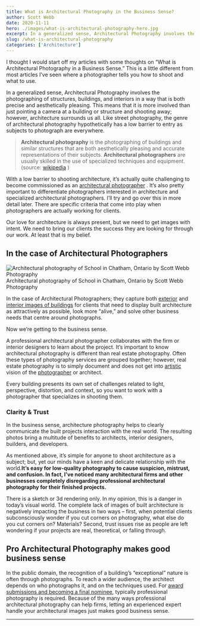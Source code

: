 ```yaml
---
title: What is Architectural Photography in the Business Sense?
author: Scott Webb
date: 2020-11-11
hero: ./images/what-is-architectural-photography-hero.jpg
excerpt: In a generalized sense, Architectural Photography involves the photographing of structures, buildings, and interiors in a way that is both precise and aesthetically pleasing. 
slug: /what-is-architectural-photography
categories: ['Architecture']
---
```

 

I thought I would start off my articles with some thoughts on “What is Architectural Photography in a Business Sense.” This is a little different from most articles I’ve seen where a photographer tells you how to shoot and what to use. 

In a generalized sense, Architectural Photography involves the photographing of structures, buildings, and interiors in a way that is both precise and aesthetically pleasing. This means that it is more involved than just pointing a camera at a building or structure and shooting away; however, architecture surrounds us all. Like street photography, the genre of architectural photography hypothetically has a low barrier to entry as subjects to photograph are everywhere. 

> **Architectural photography** is the photographing of buildings and similar structures that are both aesthetically pleasing and accurate representations of their subjects. **Architectural photographers** are usually skilled in the use of specialized techniques and equipment. (source:  [wikipedia](https://en.wikipedia.org/wiki/Architectural_photography) )

With a low barrier to shooting architecture, it’s actually quite challenging to become commissioned as an  [architectural photographer](/) . It’s also pretty important to differentiate photographers interested in architecture and specialized architectural photographers. I’ll try and go over this in more detail later. There are specific criteria that come into play when photographers are actually working for clients. 

Our love for architecture is always present, but we need to get images with intent. We need to bring our clients the success they are looking for through our work. At least that is my belief. 

## In the case of Architectural Photographers
<div className="Image__Medium">
  <img
    src="./images/architecture-photo-school-design-scott-webb-photography.jpg"
    title="Architectural photography of School in Chatham, Ontario by Scott Webb Photography"
    alt="Architectural photography of School in Chatham, Ontario by Scott Webb Photography"
  />
  <figcaption>Architectural photography of School in Chatham, Ontario by Scott Webb Photography</figcaption>
</div>

In the case of Architectural Photographers; they capture both  [exterior](/exterior-photography)  and  [interior images of buildings](/interiors-photography)  for clients that need to display built architecture as attractively as possible, look more “alive,” and solve other business needs that centre around photographs. 

Now we’re getting to the business sense. 

A professional architectural photographer collaborates with the firm or interior designers to learn about the project. It’s important to know architectural photography is different than real estate photography. Often these types of photography services are grouped together; however, real estate photography is to simply document and does not get into  [artistic](/abstract-architecture-art)  vision of the  [photographer](/about)  or architect.

Every building presents its own set of challenges related to light, perspective, distortion, and context, so you want to work with a  photographer that specializes  in shooting them.

### Clarity & Trust
In the business sense, architecture photography helps to clearly communicate the built projects interaction with the real world. The resulting photos bring a multitude of benefits to architects, interior designers, builders, and developers.

As mentioned above, it’s simple for anyone to shoot architecture as a subject; but, yet our minds have a keen and delicate relationship with the world.**It’s easy for low-quality photography to cause suspicion, mistrust, and confusion. In fact, I’ve noticed many architectural firms and other businesses completely disregarding professional architectural photography for their finished projects.** 

There is a sketch or 3d rendering only. In my opinion, this is a danger in today’s visual world.  The complete lack of images of built architecture is negatively impacting the business in two ways – first, when potential clients subconsciously wonder if you cut corners on photography, what else do you cut corners on? Materials? Second, trust issues rise as people are left wondering if your projects are real, theoretical, or falling through. 

## Pro Architectural Photography makes good business sense

In the public domain, the recognition of a building’s “exceptional” nature is often through photographs. To reach a wider audience, the architect depends on who photographs it, and on the techniques used. For [award submissions and becoming a final nominee](/2017-don-smith-commercial-building-award-nominees), typically professional photography is required. Because of the many ways professional architectural photography can help firms, letting an experienced expert handle your architectural images just makes good business sense.

---